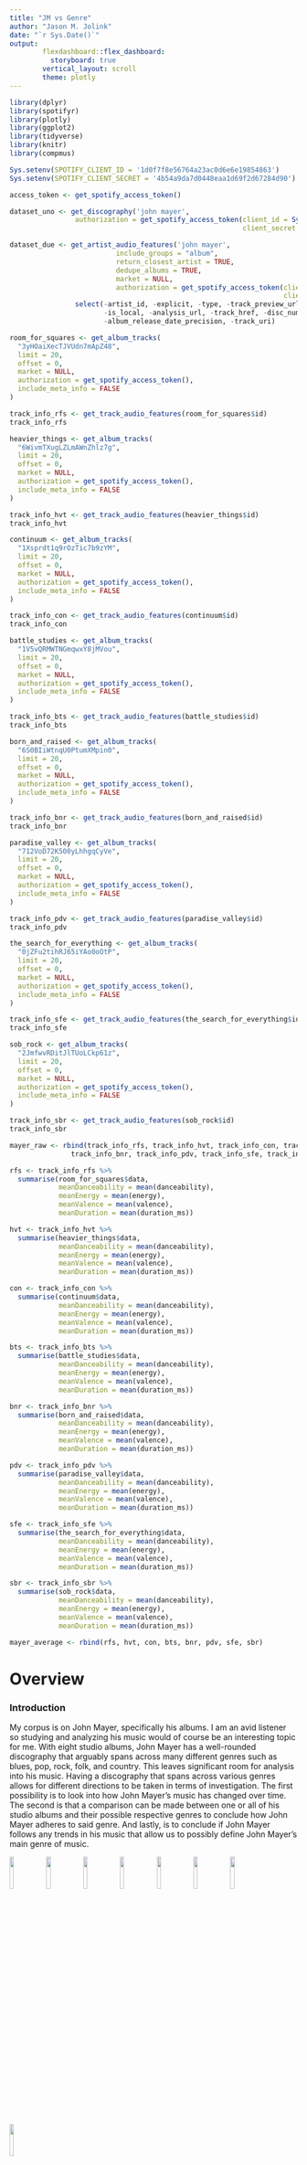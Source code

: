 ```yaml
---
title: "JM vs Genre"
author: "Jason M. Jolink"
date: "`r Sys.Date()`"
output: 
        flexdashboard::flex_dashboard:
          storyboard: true
        vertical_layout: scroll
        theme: plotly
---
```


```r
library(dplyr)
library(spotifyr)
library(plotly)
library(ggplot2)
library(tidyverse)
library(knitr)
library(compmus)

Sys.setenv(SPOTIFY_CLIENT_ID = '1d0f7f8e56764a23ac0d6e6e19854863')
Sys.setenv(SPOTIFY_CLIENT_SECRET = '4b54a9da7d0448eaa1d69f2d67284d90')

access_token <- get_spotify_access_token()

dataset_uno <- get_discography('john mayer', 
                authorization = get_spotify_access_token(client_id = Sys.getenv("SPOTIFY_CLIENT_ID"), 
                                                         client_secret = Sys.getenv("SPOTIFY_CLIENT_SECRET")))

dataset_due <- get_artist_audio_features('john mayer',
                          include_groups = "album",
                          return_closest_artist = TRUE,
                          dedupe_albums = TRUE,
                          market = NULL,
                          authorization = get_spotify_access_token(client_id = Sys.getenv("SPOTIFY_CLIENT_ID"), 
                                                                   client_secret = Sys.getenv("SPOTIFY_CLIENT_SECRET"))) %>%
                select(-artist_id, -explicit, -type, -track_preview_url, -artists, -album_images, 
                       -is_local, -analysis_url, -track_href, -disc_number, -available_markets,
                       -album_release_date_precision, -track_uri)

room_for_squares <- get_album_tracks(
  "3yHOaiXecTJVUdn7mApZ48",
  limit = 20,
  offset = 0,
  market = NULL,
  authorization = get_spotify_access_token(),
  include_meta_info = FALSE
)

track_info_rfs <- get_track_audio_features(room_for_squares$id)
track_info_rfs

heavier_things <- get_album_tracks(
  "6WivmTXugLZLmAWnZhlz7g",
  limit = 20,
  offset = 0,
  market = NULL,
  authorization = get_spotify_access_token(),
  include_meta_info = FALSE
)

track_info_hvt <- get_track_audio_features(heavier_things$id)
track_info_hvt

continuum <- get_album_tracks(
  "1Xsprdt1q9rOzTic7b9zYM",
  limit = 20,
  offset = 0,
  market = NULL,
  authorization = get_spotify_access_token(),
  include_meta_info = FALSE
)

track_info_con <- get_track_audio_features(continuum$id)
track_info_con

battle_studies <- get_album_tracks(
  "1V5vQRMWTNGmqwxY8jMVou",
  limit = 20,
  offset = 0,
  market = NULL,
  authorization = get_spotify_access_token(),
  include_meta_info = FALSE
)

track_info_bts <- get_track_audio_features(battle_studies$id)
track_info_bts

born_and_raised <- get_album_tracks(
  "6S0BIiWtnqU0PtumXMpin0",
  limit = 20,
  offset = 0,
  market = NULL,
  authorization = get_spotify_access_token(),
  include_meta_info = FALSE
)

track_info_bnr <- get_track_audio_features(born_and_raised$id)
track_info_bnr

paradise_valley <- get_album_tracks(
  "712VoD72K500yLhhgqCyVe",
  limit = 20,
  offset = 0,
  market = NULL,
  authorization = get_spotify_access_token(),
  include_meta_info = FALSE
)

track_info_pdv <- get_track_audio_features(paradise_valley$id)
track_info_pdv

the_search_for_everything <- get_album_tracks(
  "0jZFu2tihRJ65iYAo0oOtP",
  limit = 20,
  offset = 0,
  market = NULL,
  authorization = get_spotify_access_token(),
  include_meta_info = FALSE
)

track_info_sfe <- get_track_audio_features(the_search_for_everything$id)
track_info_sfe

sob_rock <- get_album_tracks(
  "2JmfwvRDitJlTUoLCkp61z",
  limit = 20,
  offset = 0,
  market = NULL,
  authorization = get_spotify_access_token(),
  include_meta_info = FALSE
)

track_info_sbr <- get_track_audio_features(sob_rock$id)
track_info_sbr

mayer_raw <- rbind(track_info_rfs, track_info_hvt, track_info_con, track_info_bts, 
               track_info_bnr, track_info_pdv, track_info_sfe, track_info_sbr)

rfs <- track_info_rfs %>%
  summarise(room_for_squares$data, 
            meanDanceability = mean(danceability), 
            meanEnergy = mean(energy),
            meanValence = mean(valence),
            meanDuration = mean(duration_ms))

hvt <- track_info_hvt %>%
  summarise(heavier_things$data, 
            meanDanceability = mean(danceability), 
            meanEnergy = mean(energy),
            meanValence = mean(valence),
            meanDuration = mean(duration_ms))

con <- track_info_con %>%
  summarise(continuum$data, 
            meanDanceability = mean(danceability), 
            meanEnergy = mean(energy),
            meanValence = mean(valence),
            meanDuration = mean(duration_ms))

bts <- track_info_bts %>%
  summarise(battle_studies$data, 
            meanDanceability = mean(danceability), 
            meanEnergy = mean(energy),
            meanValence = mean(valence),
            meanDuration = mean(duration_ms))

bnr <- track_info_bnr %>%
  summarise(born_and_raised$data, 
            meanDanceability = mean(danceability), 
            meanEnergy = mean(energy),
            meanValence = mean(valence),
            meanDuration = mean(duration_ms))

pdv <- track_info_pdv %>%
  summarise(paradise_valley$data, 
            meanDanceability = mean(danceability), 
            meanEnergy = mean(energy),
            meanValence = mean(valence),
            meanDuration = mean(duration_ms))

sfe <- track_info_sfe %>%
  summarise(the_search_for_everything$data, 
            meanDanceability = mean(danceability), 
            meanEnergy = mean(energy),
            meanValence = mean(valence),
            meanDuration = mean(duration_ms))

sbr <- track_info_sbr %>%
  summarise(sob_rock$data, 
            meanDanceability = mean(danceability), 
            meanEnergy = mean(energy),
            meanValence = mean(valence),
            meanDuration = mean(duration_ms))

mayer_average <- rbind(rfs, hvt, con, bts, bnr, pdv, sfe, sbr)

```

Overview
============================================

### Introduction

My corpus is on John Mayer, specifically his albums. I am an avid listener so studying and analyzing his music would of course be an interesting topic for me. With eight studio albums, John Mayer has a well-rounded discography that arguably spans across many different genres such as blues, pop, rock, folk, and country. This leaves significant room for analysis into his music. Having a discography that spans across various genres allows for different directions to be taken in terms of investigation. The first possibility is to look into how John Mayer's music has changed over time. The second is that a comparison can be made between one or all of his studio albums and their possible respective genres to conclude how John Mayer adheres to said genre. And lastly, is to conclude if John Mayer follows any trends in his music that allow us to possibly define John Mayer's main genre of music.

![](images/rfs.jpeg){width=12%} ![](images/hvt.jpg){width=12%} ![](images/con.png){width=12%} ![](images/bts.jpeg){width=12%} ![](images/bnr.jpeg){width=12%} ![](images/pdv.jpeg){width=12%} ![](images/sfe.jpeg){width=12%} ![](images/sbr.jpeg){width=12%}

The objective will essentially aim to anaylze John Mayer's music in various ways. The first level of analysis will be to explore his discography in search of any possible trends. The second level will be to identify how well one or each of John Mayer's albums adhere to their possible genres. The conclusion of this study will be to see if it is possible to summarize John Mayer's music in a single genre. An important consideration to note is that John Mayer obviously did not produce each album with the intent of sticking to a single genre. The aim therefore is to see if and how well each album adheres to a respective genre. In addition to this, an analysis will be made on Spotify's "John Mayer Radio" playlist as it is a representation of what Spotify considers to be similar to John Mayer's music. This will be my second level of analysis. This analysis will show who Spotify associates John Mayer with and it might reveal what, based on which musical elements, this association is based on.

Using the Spotify API, data from each song off of each album can be pulled and analyzed. Important considerations must be accounted for first and foremost. Although the Spotify API is a powerful tool for music analysis, it is not perfect in its analysis of music. Certain criteria are poorly measured or immeasurable for the Spotify API, elements such as emotions and lyricism are difficult to analyze through the software.

Preliminary Analysis {.storyboard}
============================================

### An Exploratory Analysis of John Mayer's Discography 

```r
ggplot(dataset_uno, aes(x = album_release_year, y = valence, size = mode, color = energy)) +
  geom_point(alpha = 0.7) +
  labs(title = "Graph 1: Valence of John Mayer's music over Time",
       position = "center",
       x = "Year",
       y = "Valence")
```

***

Graph 1 is a representation of the valence of John Mayer's entire discography over time. Based on the data points alone, it is clear that there is little to no correlation or patterns. The only pattern visible in Graph 1 may be shown in the Energy variable. Though weak, a lower amount of energy a track has tends to be lower in valence as well. 

### The Valence of Each Album

```r
mayer_filtered <- dataset_due %>%
  filter(album_name == c("Room For Squares", "Heavier Things", "Continuum", "Battle Studies",
                         "Born and Raised", "Paradise Valley", "The Search For Everything", "Sob Rock"))

ggplot(mayer_filtered, aes(x = album_name, y = valence)) +
  geom_boxplot() +
  labs(title = "Valence of Each John Mayer Album",
       x = "Album",
       y = "Valence")

```



### The Energy of Each Album
```r
ggplot(mayer_average, aes(x = meanValence, y = meanEnergy, size = meanDuration, color = meanDanceability)) +
  geom_point(alpha = 1) +
  labs(title = "Energy vs Valence of Each Album",
       x = "Mean Valence",
       y = "Mean Energy",
       size = " Mean Duration",
       color = "Mean Danceability")
```

Comparisons {.storyboard}
============================================

### Level Two Analysis: Anaylzing Artists suggested by the Spotify algorithms
![](images/jmradio.png){width=30%}

***
As mentioned, the second level of analysis will be to analyze the Spotify-generated playlist "John Mayer Radio in order to see how Spotify categorizes and compares John Mayer's music to other artists and genres.



Sob Rock {.storyboard}
============================================

### Level Three Analysis: Deep Dive into Sob Rock

![](images/sob_rock.jpeg){width=30%, height=30%}

***
After the initial exploratory analysis of John Mayer's studio albums, his last studio album "Sob Rock" seemed like a good choice to single and analyze further. Various magazines, including [Guitar.com](https://guitar.com/news/music-news/john-mayer-80s-retro-dna-sob-rock/) and [Variety magazine](https://variety.com/2021/music/news/john-mayer-sob-rock-album-review-1235021593/), have already compared the album to 80's pop music based on its tone as well as its aesthetic. 

### Comparing "Shot in the Dark" to 80's pop

```r
shot_in_the_dark <-
  get_tidy_audio_analysis("239yM7BAQ2CkNc61ogPGXo") %>%
  select(segments) %>%
  unnest(segments) %>%
  select(start, duration, pitches)

shot_in_the_dark %>%
  mutate(pitches = map(pitches, compmus_normalise, "euclidean")) %>%
  compmus_gather_chroma() %>% 
  ggplot(
    aes(
      x = start + duration / 2,
      width = duration,
      y = pitch_class,
      fill = value
    )
  ) +
  geom_tile() +
  labs(x = "Time (s)", 
       y = NULL, 
       fill = "Magnitude",
       title = "Chromagram of Shot in the Dark") +
  theme_minimal() +
  scale_fill_viridis_c()

circshift <- function(v, n) {
  if (n == 0) v else c(tail(v, n), head(v, -n))
}

#      C     C#    D     Eb    E     F     F#    G     Ab    A     Bb    B
major_chord <-
  c(   1,    0,    0,    0,    1,    0,    0,    1,    0,    0,    0,    0)
minor_chord <-
  c(   1,    0,    0,    1,    0,    0,    0,    1,    0,    0,    0,    0)
seventh_chord <-
  c(   1,    0,    0,    0,    1,    0,    0,    1,    0,    0,    1,    0)

major_key <-
  c(6.35, 2.23, 3.48, 2.33, 4.38, 4.09, 2.52, 5.19, 2.39, 3.66, 2.29, 2.88)
minor_key <-
  c(6.33, 2.68, 3.52, 5.38, 2.60, 3.53, 2.54, 4.75, 3.98, 2.69, 3.34, 3.17)

chord_templates <-
  tribble(
    ~name, ~template,
    "Gb:7", circshift(seventh_chord, 6),
    "Gb:maj", circshift(major_chord, 6),
    "Bb:min", circshift(minor_chord, 10),
    "Db:maj", circshift(major_chord, 1),
    "F:min", circshift(minor_chord, 5),
    "Ab:7", circshift(seventh_chord, 8),
    "Ab:maj", circshift(major_chord, 8),
    "C:min", circshift(minor_chord, 0),
    "Eb:7", circshift(seventh_chord, 3),
    "Eb:maj", circshift(major_chord, 3),
    "G:min", circshift(minor_chord, 7),
    "Bb:7", circshift(seventh_chord, 10),
    "Bb:maj", circshift(major_chord, 10),
    "D:min", circshift(minor_chord, 2),
    "F:7", circshift(seventh_chord, 5),
    "F:maj", circshift(major_chord, 5),
    "A:min", circshift(minor_chord, 9),
    "C:7", circshift(seventh_chord, 0),
    "C:maj", circshift(major_chord, 0),
    "E:min", circshift(minor_chord, 4),
    "G:7", circshift(seventh_chord, 7),
    "G:maj", circshift(major_chord, 7),
    "B:min", circshift(minor_chord, 11),
    "D:7", circshift(seventh_chord, 2),
    "D:maj", circshift(major_chord, 2),
    "F#:min", circshift(minor_chord, 6),
    "A:7", circshift(seventh_chord, 9),
    "A:maj", circshift(major_chord, 9),
    "C#:min", circshift(minor_chord, 1),
    "E:7", circshift(seventh_chord, 4),
    "E:maj", circshift(major_chord, 4),
    "G#:min", circshift(minor_chord, 8),
    "B:7", circshift(seventh_chord, 11),
    "B:maj", circshift(major_chord, 11),
    "D#:min", circshift(minor_chord, 3)
  )

key_templates <-
  tribble(
    ~name, ~template,
    "Gb:maj", circshift(major_key, 6),
    "Bb:min", circshift(minor_key, 10),
    "Db:maj", circshift(major_key, 1),
    "F:min", circshift(minor_key, 5),
    "Ab:maj", circshift(major_key, 8),
    "C:min", circshift(minor_key, 0),
    "Eb:maj", circshift(major_key, 3),
    "G:min", circshift(minor_key, 7),
    "Bb:maj", circshift(major_key, 10),
    "D:min", circshift(minor_key, 2),
    "F:maj", circshift(major_key, 5),
    "A:min", circshift(minor_key, 9),
    "C:maj", circshift(major_key, 0),
    "E:min", circshift(minor_key, 4),
    "G:maj", circshift(major_key, 7),
    "B:min", circshift(minor_key, 11),
    "D:maj", circshift(major_key, 2),
    "F#:min", circshift(minor_key, 6),
    "A:maj", circshift(major_key, 9),
    "C#:min", circshift(minor_key, 1),
    "E:maj", circshift(major_key, 4),
    "G#:min", circshift(minor_key, 8),
    "B:maj", circshift(major_key, 11),
    "D#:min", circshift(minor_key, 3)
  )

shot_in_the_dark_chordogram <-
  get_tidy_audio_analysis("239yM7BAQ2CkNc61ogPGXo") %>%
  compmus_align(sections, segments) %>%
  select(sections) %>%
  unnest(sections) %>%
  mutate(
    pitches =
      map(segments,
          compmus_summarise, pitches,
          method = "mean", norm = "manhattan"
      )
  )
shot_in_the_dark_chordogram %>% 
  compmus_match_pitch_template(
    key_templates,        
    method = "euclidean",
    norm = "manhattan"    
  ) %>%
  ggplot(
    aes(x = start + duration / 2, width = duration, y = name, fill = d)
  ) +
  geom_tile() +
  scale_fill_viridis_c(guide = "none") +
  theme_minimal() +
  labs(x = "Time (s)", y = "")

```

*** 
The chromagram to the left shows a spectral analysis of the song "Shot in the Dark", which contains many elements that are associated with the 80s era of music. As shown by the graphic, the song is in D major.